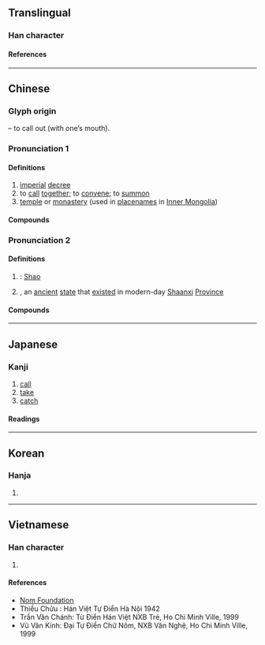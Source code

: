{{also|叧}}
{{character info/new}}
==Translingual==
{{stroke order|strokes=5}}

===Han character===
{{Han char|rn=30|rad=口|as=02|sn=5|four=17602|canj=SHR|ids=⿱刀口}}

====References====
{{Han ref|kx=0172.070|dkj=03241|dj=0383.030|hdz=10574.030|uh=53EC}}

----

==Chinese==
{{zh-forms}}

===Glyph origin===
{{Han etym}}
{{Han compound|刀|口|c1=p|c2=s|t2=mouth|ls=psc}} – to call out (with one’s mouth).

===Pronunciation 1===
{{zh-pron
|m=zhào
|c=ziu6
|h=pfs=seu/chheu
|md=diêu
|mn=tiāu/tiàu
|mn_note=tiāu - literary; tiàu - vernacular
|mn-t=diao6/diou6
|mn-t_note=diao6 - Shantou; diou6 - Chaozhou
|w=3zau
|mc=1
|oc=2,1
|cat=n,v
}}

====Definitions====
{{zh-hanzi}}

# [[imperial]] [[decree]]
# to [[call]] [[together]]; to [[convene]]; to [[summon]]
# [[temple]] or [[monastery]] (used in [[placename]]s in [[Inner Mongolia]])

====Compounds====
{{zh-der|召开|召募|宣召|召旻|召集|召開|奉召|徵風召雨|召回|召集人|感召|動員召集|勤務召集|寵召|徵召|召喚|召夢|召禍|召集令|召幸|召見|召試|應召|玉樓赴召|教育召集|檄召|應召站|應召女郎|政治號召|要寵召禍|點召令|點召|關召|號召力|蒙主寵召|聘召|號召|精神感召|除召|辟召|緩召|點閱召集}}

===Pronunciation 2===
{{zh-pron
|m=Shào
|c=siu6
|md=siêu
|mc=2
|oc=1,2
|cat=pn
}}

====Definitions====
{{zh-hanzi}}

# {{surname|lang=zh|nodot=1}}: [[Shao]]
# {{w|zh:召國|State of Shao}}, an [[ancient]] [[state]] that [[exist]]ed in modern-day [[Shaanxi]] [[province|Province]]

====Compounds====
{{zh-der|召父杜母|召棠|召南|周召共和|周召|召公}}

----

==Japanese==

===Kanji===
{{ja-kanji|grade=c|rs=口02}}

# [[call]]
# [[take]]
# [[catch]]

====Readings====
{{ja-readings
|goon=しょう
|kanon=しょう
|kun=め-す
}}

----

==Korean==

===Hanja===
{{ko-hanja|hangeul=[[소]], [[조]]|rv=so, jo|mr=so, cho}}

# {{defn|lang=ko|sort=口02}}

----

==Vietnamese==

===Han character===
{{vi-readings|rs=口02|reading=chịu, chẹo, giẹo, trịu, triệu, xạu, trẹo, dịu, gieo, trĩu}}

# {{defn|lang=vi|sort=口02}}

====References====
* [http://nomfoundation.org/common/nom_details.php?codepoint=53ec Nom Foundation]
* Thiều Chửu : Hán Việt Tự Điển Hà Nội 1942
* Trần Văn Chánh: Từ Điển Hán Việt NXB Trẻ, Ho Chi Minh Ville, 1999
* Vũ Văn Kính: Đại Tự Điển Chữ Nôm, NXB Văn Nghệ, Ho Chi Minh Ville, 1999